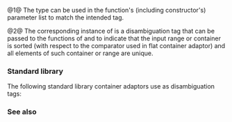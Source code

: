 {{cpp/title|sorted_unique_t|sorted_unique}}
{{cpp/container/navbar}}
{{dcl begin}}
{{dcl header|flat_map}}
{{dcl header|flat_set}}
{{dcl|num=1|since=c++23|1=
struct sorted_unique_t { explicit sorted_unique_t() = default; };
}}
{{dcl|num=2|since=c++23|1=
inline constexpr sorted_unique_t sorted_unique{};
}}
{{dcl end}}

@1@ The type {{tt|std::sorted_unique_t}} can be used in the function's (including constructor's) parameter list to match the intended tag.

@2@ The corresponding {{tt|std::sorted_unique}} instance of {{v|1}} is a disambiguation tag that can be passed to the functions of {{lc|std::flat_map}} and {{lc|std::flat_set}} to indicate that the input range or container is sorted (with respect to the comparator used in flat container adaptor) and all elements of such container or range are unique.

===Standard library===
The following standard library container adaptors use {{v|1,2}} as disambiguation tags:
{{dsc begin}}
{{dsc inc|cpp/container/dsc flat_map}}
{{dsc inc|cpp/container/dsc flat_set}}
{{dsc end}}

===See also===
{{dsc begin}}
{{dsc inc|cpp/container/dsc sorted_equivalent}}
{{dsc inc|cpp/ranges/dsc from_range}}
{{dsc inc|cpp/utility/dsc in_place}}
{{dsc end}}

{{langlinks|de|es|ja|ru|zh}}